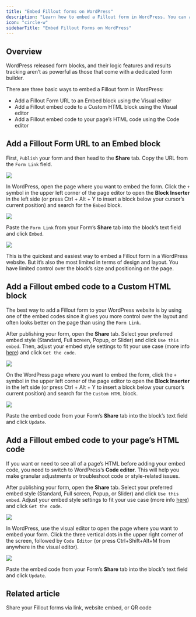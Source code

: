 ```yaml
---
title: "Embed Fillout forms on WordPress"
description: "Learn how to embed a Fillout form in WordPress. You can add the HTML code directly to your site or use a WordPress Embed block to add a form to a webpage."
icon: "circle-w"
sidebarTitle: "Embed Fillout Forms on WordPress"
---
```


## Overview

WordPress released form blocks, and their logic features and results tracking aren’t as powerful as those that come with a dedicated form builder.

There are three basic ways to embed a Fillout form in WordPress:

- Add a Fillout Form URL to an Embed block using the Visual editor
- Add a Fillout embed code to a Custom HTML block using the Visual editor
- Add a Fillout embed code to your page’s HTML code using the Code editor

## Add a Fillout Form URL to an Embed block

First, `Publish` your form and then head to the **Share** tab. Copy the URL from the `Form Link` field.

<Frame>
  <img src="/images/sharing-and-embedding/image-18.png" />
</Frame>

In WordPress, open the page where you want to embed the form. Click the `+` symbol in the upper left corner of the page editor to open the **Block Inserter** in the left side (or press Ctrl + Alt + Y to insert a block below your cursor’s current position) and search for the `Embed` block.

<Frame>
  <img src="/images/sharing-and-embedding/image-19.png" />
</Frame>

Paste the `Form Link` from your Form’s **Share** tab into the block’s text field and click `Embed`.

<Frame>
  <img src="/images/sharing-and-embedding/image-20.gif" />
</Frame>

This is the quickest and easiest way to embed a Fillout form in a WordPress website. But it’s also the most limited in terms of design and layout. You have limited control over the block’s size and positioning on the page.

## Add a Fillout embed code to a Custom HTML block

The best way to add a Fillout form to your WordPress website is by using one of the embed codes since it gives you more control over the layout and often looks better on the page than using the `Form Link`.

After publishing your form, open the **Share** tab. Select your preferred embed style (Standard, Full screen, Popup, or Slider) and click `Use this embed`. Then, adjust your embed style settings to fit your use case (more info [here](/help)) and click `Get the code`.

<Frame>
  <img src="/images/sharing-and-embedding/image-21.png" />
</Frame>

On the WordPress page where you want to embed the form, click the `+` symbol in the upper left corner of the page editor to open the **Block Inserter** in the left side (or press Ctrl + Alt + Y to insert a block below your cursor’s current position) and search for the `Custom HTML` block.

<Frame>
  <img src="/images/sharing-and-embedding/image-22.png" />
</Frame>

Paste the embed code from your Form’s **Share** tab into the block’s text field and click `Update`.

## Add a Fillout embed code to your page’s HTML code

If you want or need to see all of a page’s HTML before adding your embed code, you need to switch to WordPress’s **Code editor**. This will help you make granular adjustments or troubleshoot code or style-related issues.

After publishing your form, open the **Share** tab. Select your preferred embed style (Standard, Full screen, Popup, or Slider) and click `Use this embed`. Adjust your embed style settings to fit your use case (more info [here](/help)) and click `Get the code`.

<Frame>
  <img src="/images/sharing-and-embedding/image-23.png" />
</Frame>

In WordPress, use the visual editor to open the page where you want to embed your form. Click the three vertical dots in the upper right corner of the screen, followed by `Code Editor` (or press Ctrl+Shift+Alt+M from anywhere in the visual editor).

<Frame>
  <img src="/images/sharing-and-embedding/image-24.png" />
</Frame>

Paste the embed code from your Form’s **Share** tab into the block’s text field and click `Update`.

## Related article

<CardGroup cols={3}>
  <Card title="Sharing & Embedding" href="/help/sharing" icon="link" iconType="regular" color="#FFC738">
  Share your Fillout forms via link, website embed, or QR code
</Card>
</CardGroup>
